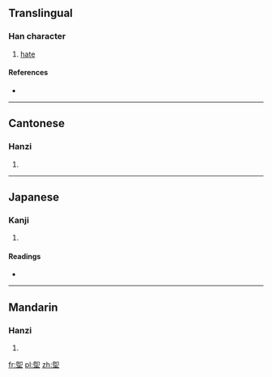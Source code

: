 ==Translingual==

===Han character===
{{Han char|rn=32|rad=土|as=09|sn=12|four=7710<sub>4</sub>|canj=日中土 (ALG)|ids=⿱[[即]][[土]]}}

# [[hate]]

====References====
* {{Han ref|kx=0234.060|dkj=05276|dj=0471.140|hdz=10447.110|uh=5832|ud=22578|bh=D14B|bd=53579}}

----

==Cantonese==

===Hanzi===
{{yue-hanzi|jyut=[[zik1]]|y=jik1}}

# {{defn|lang=yue|sort=土09}}

----

==Japanese==

===Kanji===
{{ja-kanji|grade=|rs=土09}}

# {{defn|lang=ja|sort=土09}}

====Readings====
* {{ja-readings|on=[[しつ]] (shitsu), [[しち]] (shichi), [[しょく]] (shoku), [[じき]] (jiki), [[しき]] (shiki), [[し]] (shi)|kun=[[やきつち]] (yakitsuchi), [[もえさし]] (moesashi), [[にくむ]] (nikumu), [[あさぐ]] (asagu)}}

----

==Mandarin==

===Hanzi===
{{cmn-hanzi|pin=[[jí]] ([[ji2]])|wg=chi<sup>2</sup>}}

# {{defn|lang=cmn|sort=土09}}

[[fr:堲]]
[[pl:堲]]
[[zh:堲]]
